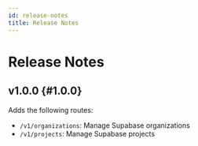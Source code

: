 ```yaml
---
id: release-notes
title: Release Notes
---
```


# Release Notes

## v1.0.0 {#1.0.0}

Adds the following routes:

- `/v1/organizations`: Manage Supabase organizations
- `/v1/projects`: Manage Supabase projects
